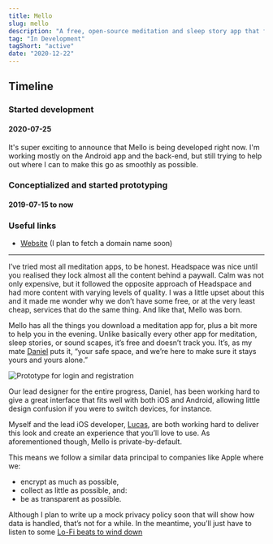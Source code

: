 ```yaml
---
title: Mello
slug: mello
description: "A free, open-source meditation and sleep story app that focuses on you and is here to ease your mind whenever you need it."
tag: "In Development"
tagShort: "active"
date: "2020-12-22"
---
```


<h2>Timeline</h2>
<section id="timeline">
  <section className="progress">
    <h3>Started development</h3>
    <h4 className="minor">2020-07-25</h4>
    <p>
      It's super exciting to announce that Mello is being developed right now. I'm working mostly on the Android app and the back-end, but still trying to help out where I can to make this go as smoothly as possible.
    </p>
  </section>
  <section className="progress">
    <h3>Conceptialized and started prototyping</h3>
    <h4 className="minor">2019-07-15 to now</h4>
  </section>
</section>

### Useful links
- [Website](https://mello-app.github.io/static-website) (I plan to fetch a domain name soon)

---

I’ve tried most all meditation apps, to be honest. Headspace was nice until you realised they lock almost all the content behind a paywall. Calm was not only expensive, but it followed the opposite approach of Headspace and had more content with varying levels of quality. I was a little upset about this and it made me wonder why we don’t have some free, or at the very least cheap, services that do the same thing. And like that, Mello was born.

Mello has all the things you download a meditation app for, plus a bit more to help you in the evening. Unlike basically every other app for meditation, sleep stories, or sound scapes, it’s free and doesn’t track you. It’s, as my mate [Daniel](https://cyckl.github.io) puts it, “your safe space, and we’re here to make sure it stays yours and yours alone.”

![Prototype for login and registration](/assets/projects/mello/teaser.png)

Our lead designer for the entire progress, Daniel, has been working hard to give a great interface that fits well with both iOS and Android, allowing little design confusion if you were to switch devices, for instance.

Myself and the lead iOS developer, [Lucas](https://ultra03.github.io), are both working hard to deliver this look and create an experience that you’ll love to use. As aforementioned though, Mello is private-by-default.

This means we follow a similar data principal to companies like Apple where we:
- encrypt as much as possible,
- collect as little as possible, and:
- be as transparent as possible.

Although I plan to write up a mock privacy policy soon that will show how data is handled, that’s not for a while. In the meantime, you’ll just have to listen to some [Lo-Fi beats to wind down](https://www.youtube.com/watch?v=bmVKaAV_7-A)
